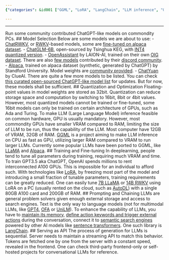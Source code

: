```yaml
---
{"categories": &id001 ["GGML", "LoRA", "LangChain", "LLM inference", "Quantization", "Regular hardware", "Conversational LLMs"], "category": "Artificial Intelligence", "date": "2023-04-02 13:28:19", "description": "This article highlights the use of GGML, LoRA, and LangChain to improve LLM inference on standard hardware by overcoming storage and computation limitations. Quantization techniques are employed, and an API is implemented to retrieve tokens from a server for matching behavior. The provided reference projects focus on conversational LLMs.", "tags": *id001, "title": "ChatGPT Local Version"}

---
```


------
Run some community contributed ChatGPT-like models on commondity PCs.
## Model Selection
Below are some models we are about to use:
- [ChatRWKV](https://github.com/BlinkDL/ChatRWKV), or [RWKV](https://github.com/BlinkDL/RWKV-LM)-based models, some are [fine-tuned on alpaca dataset](https://huggingface.co/spaces/Hazzzardous/RWKV-Instruct).
- [ChatGLM-6B](https://github.com/THUDM/ChatGLM-6B), open-sourced by Tsinghua KEG, with [INT4 quantized version](https://huggingface.co/silver/chatglm-6b-int4-slim).
- [OpenAssistant](https://huggingface.co/OpenAssistant) by LAION-AI, trained on their own [OIG dataset](https://huggingface.co/datasets/laion/OIG). There are also [few models](https://huggingface.co/Rallio67) contributed by their [discord community](https://ykilcher.com/open-assistant-discord).
- [Alpaca](https://github.com/tatsu-lab/standford_alpaca), trained on alpaca dataset (synthetic, generated by ChatGPT) by Standford University. Model weights are [community provided](https://github.com/antimatter15/alpaca.cpp).
- [ChatYuan](https://huggingface.co/ClueAI/ChatYuan-large-v1) by ClueAI.
There are quite a few more models to be listed. You can check [this curated open-sourced ChatGPT-like model list](https://github.com/nichtdax/awesome-totally-open-chatgpt) for updates. But for now, these models shall be sufficient.
## Quantization and Optimization
Floating-point values in model weights are stored as 32bit. Quantization can reduce storage space and computation by switching to 16bit, 8bit or 4bit values. However, most quantized models cannot be trained or fine-tuned, some 16bit models can only be trained on certain architecture of GPUs, such as Ada and Turing.
To make LLM (Large Language Model) inference feasible on common hardware, GPU is usually mandatory. However, most commondity GPUs have smaller VRAM compared to RAM, limiting the size of LLM to be run, thus the capability of the LLM. Most computer have 12GB of VRAM, 32GB of RAM. [GGML](https://github.com/ggerganov/ggml) is a project aiming to make LLM inference on CPU as fast as GPU, utilizing larger RAM compared to VRAM to run larger LLMs. Currently some popular LLMs have been ported to GGML, like [LLaMA](https://github.com/ggerganov/llama.cpp) and [Alpaca](https://github.com/antimatter15/alpaca.cpp).
## Training and Fine-tuning
In deeplearning, people tend to tune all parameters during training, requiring much VRAM and time. To train GPT3.5 aka ChatGPT, OpenAI spends millions to rent interconnected A100 GPUs. This is impossible for an individual to afford such.
With technologies like [LoRA](https://github.com/microsoft/LoRA), by freezing most part of the model and introducing a small fraction of tunable parameters, training requirements can be greatly reduced. One can easily tune [7B LLaMA](https://github.com/tolen/alpaca-lora) or [14B RWKV](https://github.com/Blealtan/RWKV-LM-LoRA) using LoRA on a PC (usually rented on the cloud, such as [AutoDL](www.autodl.com/home)) with a single 80GB A100 card and 200GB of RAM.
## Prompting and Chaining
LLMs are general problem solvers given enough external storage and access to search engines. Text is the only way to language models (not for multimodal LLMs, like [GPT4](https://openai.com/research/gpt-4), [OFA](https://github.com/OFA-Sys/OFA) or [UniLM](https://github.com/microsoft/unilm)).
To enhance the capability of LLMs, you have to [maintain its memory](https://langchain.readthedocs.io/en/latest/modules/memory/getting_started.html), [define action keywords and trigger external actions](https://langchain.readthedocs.io/en/latest/modules/agents.html) during the conversation, connect it to [semantic search engines](https://github.com/deepset-ai/haystack) powered by other AI models like [sentence transformers](https://www.sbert.net/).
One such library is [LangChain](https://langchain.readthedocs.io/en/latest/index.html).
## Serving as API
The process of generation for LLMs is sequential. Server needs to maintain a streaming API to match this behavior. Tokens are fetched one by one from the server with a constant speed, revealed in the frontend.
One can check third-party frontend-only or self-hosted projects for conversational LLMs for reference.
